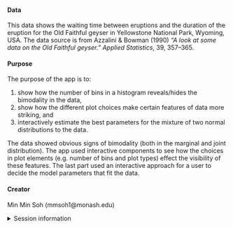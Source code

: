 
#### Data

This data shows the waiting time between eruptions
and the duration of the eruption for the Old Faithful
geyser in Yellowstone National Park, Wyoming, USA.
The data source is from Azzalini & Bowman (1990) 
*"A look at some data on the Old Faithful geyser." Applied Statistics*, 39, 357–365.


#### Purpose

The purpose of the app is to:

1. show how the number of bins in a histogram reveals/hides the bimodality in the data,
2. show how the different plot choices make certain features of data more striking, and 
3. interactively estimate the best parameters for the mixture of two normal distributions to the data. 

The data showed obvious signs of bimodality (both in the marginal and joint distribution). The app used interactive components to see how the choices in plot elements (e.g. number of bins and plot types) effect the visibility of these features. The last part used an interactive approach for a user to decide the model parameters that fit the data. 

#### Creator

Min Min Soh (mmsoh1@monash.edu)

<details>
<summary>Session information</summary>
```r
sessioninfo::session_info()
```
</details>
